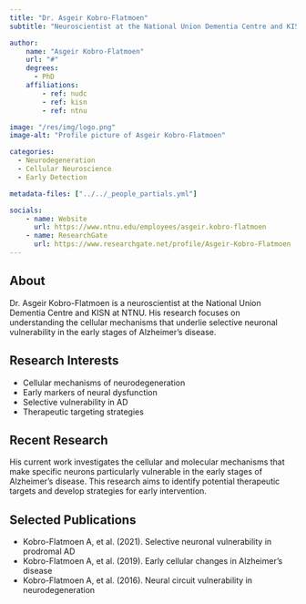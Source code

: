 ```yaml
---
title: "Dr. Asgeir Kobro-Flatmoen"
subtitle: "Neuroscientist at the National Union Dementia Centre and KISN"

author:
    name: "Asgeir Kobro-Flatmoen"
    url: "#"
    degrees:
      - PhD
    affiliations:
        - ref: nudc
        - ref: kisn
        - ref: ntnu

image: "/res/img/logo.png"
image-alt: "Profile picture of Asgeir Kobro-Flatmoen"

categories:
  - Neurodegeneration
  - Cellular Neuroscience
  - Early Detection

metadata-files: ["../../_people_partials.yml"]

socials:
    - name: Website
      url: https://www.ntnu.edu/employees/asgeir.kobro-flatmoen
    - name: ResearchGate
      url: https://www.researchgate.net/profile/Asgeir-Kobro-Flatmoen
---
```


## About

Dr. Asgeir Kobro-Flatmoen is a neuroscientist at the National Union Dementia Centre and KISN at NTNU. His research focuses on understanding the cellular mechanisms that underlie selective neuronal vulnerability in the early stages of Alzheimer's disease.

## Research Interests

- Cellular mechanisms of neurodegeneration
- Early markers of neural dysfunction
- Selective vulnerability in AD
- Therapeutic targeting strategies

## Recent Research

His current work investigates the cellular and molecular mechanisms that make specific neurons particularly vulnerable in the early stages of Alzheimer's disease. This research aims to identify potential therapeutic targets and develop strategies for early intervention.

## Selected Publications

- Kobro-Flatmoen A, et al. (2021). Selective neuronal vulnerability in prodromal AD
- Kobro-Flatmoen A, et al. (2019). Early cellular changes in Alzheimer's disease
- Kobro-Flatmoen A, et al. (2016). Neural circuit vulnerability in neurodegeneration 